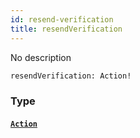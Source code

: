 ```yaml
---
id: resend-verification
title: resendVerification
---
```


No description

```graphql
resendVerification: Action!

```

### Type

#### [`Action`](/graphql/objects/action)
